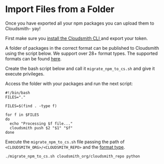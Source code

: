 # Import Files from a Folder

Once you have exported all your npm packages you can upload them to Cloudsmith- yay! 

First make sure you [install the Cloudsmith CLI ](/developer-tools/cli#installation) and export your token. 

A folder of packages in the correct format can be published to Cloudsmith using the script below. We support over 28+ format types. The supported formats can be found [here](/formats).

Create the bash script below and call it `migrate_npm_to_cs.sh` and give it execute privileges.  

Access the folder with your packages and run the next script:

```shell
#!/bin/bash
FILES="."

FILES=$(find . -type f)

for f in $FILES
do
  echo "Processing $f file..."
  cloudsmith push $2 "$1" "$f"
done
```

Execute the `migrate_npm_to_cs.sh` file passing the path of `<CLOUDSMITH_ORG>/<CLOUDSMITH_REPO>` and the [format type](/formats).

```shell
./migrate_npm_to_cs.sh cloudsmith_org/cloudsmith_repo python
```
